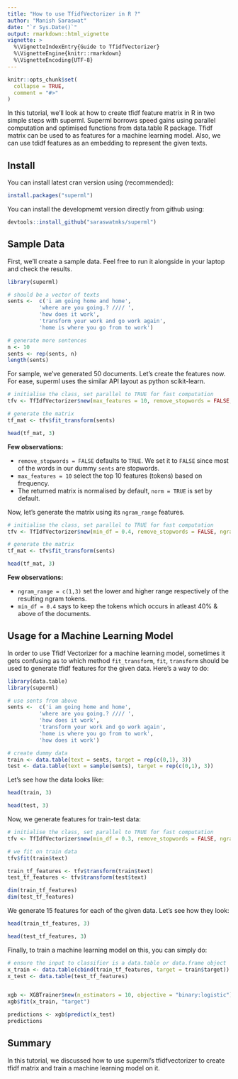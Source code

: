 ```yaml
---
title: "How to use TfidfVectorizer in R ?"
author: "Manish Saraswat"
date: "`r Sys.Date()`"
output: rmarkdown::html_vignette
vignette: >
  %\VignetteIndexEntry{Guide to TfidfVectorizer}
  %\VignetteEngine{knitr::rmarkdown}
  %\VignetteEncoding{UTF-8}
---
```


```r
knitr::opts_chunk$set(
  collapse = TRUE,
  comment = "#>"
)
```

In this tutorial, we'll look at how to create tfidf feature matrix in R in two simple steps with superml. Superml borrows speed gains using parallel computation and optimised functions from data.table R package. Tfidf matrix can be used to as features for a machine learning model. Also, we can use tdidf features as an embedding to represent the given texts.

## Install 

You can install latest cran version using (recommended):

```r
install.packages("superml")
```

You can install the developmemt version directly from github using:


```r
devtools::install_github("saraswatmks/superml")
```

## Sample Data

First, we'll create a sample data. Feel free to run it alongside in your laptop and check the results.

```r
library(superml)

# should be a vector of texts
sents <-  c('i am going home and home',
          'where are you going.? //// ',
          'how does it work',
          'transform your work and go work again',
          'home is where you go from to work')

# generate more sentences
n <- 10
sents <- rep(sents, n) 
length(sents)
```

For sample, we've generated 50 documents. Let's create the features now. For ease, superml uses the similar API
layout as python scikit-learn.

```r
# initialise the class, set parallel to TRUE for fast computation
tfv <- TfIdfVectorizer$new(max_features = 10, remove_stopwords = FALSE, parallel = FALSE)

# generate the matrix
tf_mat <- tfv$fit_transform(sents)

head(tf_mat, 3)

```

**Few observations:**

* `remove_stopwords = FALSE` defaults to `TRUE`. We set it to `FALSE` since most of the words in our dummy `sents` are stopwords. 
* `max_features = 10` select the top 10 features (tokens) based on frequency.
* The returned matrix is normalised by default, `norm = TRUE` is set by default.
 
 Now, let's generate the matrix using its `ngram_range` features.
 
```r
# initialise the class, set parallel to TRUE for fast computation
tfv <- TfIdfVectorizer$new(min_df = 0.4, remove_stopwords = FALSE, ngram_range = c(1, 3), parallel = FALSE)

# generate the matrix
tf_mat <- tfv$fit_transform(sents)

head(tf_mat, 3)

```
 
**Few observations:**

* `ngram_range = c(1,3)` set the lower and higher range respectively of the resulting ngram tokens.
* `min_df = 0.4` says to keep the tokens which occurs in atleast 40% & above of the documents.

## Usage for a Machine Learning Model

In order to use Tfidf Vectorizer for a machine learning model, sometimes it gets confusing as to which method `fit_transform`, `fit`, `transform` should be used to generate tfidf features for the given data. Here's a way to do:

```r

library(data.table)
library(superml)

# use sents from above
sents <-  c('i am going home and home',
          'where are you going.? //// ',
          'how does it work',
          'transform your work and go work again',
          'home is where you go from to work',
          'how does it work')

# create dummy data
train <- data.table(text = sents, target = rep(c(0,1), 3))
test <- data.table(text = sample(sents), target = rep(c(0,1), 3))
```

Let's see how the data looks like:

```r
head(train, 3)

```

```r
head(test, 3)
```

Now, we generate features for train-test data:

```r
# initialise the class, set parallel to TRUE for fast computation
tfv <- TfIdfVectorizer$new(min_df = 0.3, remove_stopwords = FALSE, ngram_range = c(1,3), parallel = FALSE)

# we fit on train data
tfv$fit(train$text)

train_tf_features <- tfv$transform(train$text)
test_tf_features <- tfv$transform(test$text)

dim(train_tf_features)
dim(test_tf_features)

```


We generate 15 features for each of the given data. Let's see how they look:

```r
head(train_tf_features, 3)
```

```r
head(test_tf_features, 3)
```


Finally, to train a machine learning model on this, you can simply do:

```r

# ensure the input to classifier is a data.table or data.frame object
x_train <- data.table(cbind(train_tf_features, target = train$target))
x_test <- data.table(test_tf_features)


xgb <- XGBTrainer$new(n_estimators = 10, objective = "binary:logistic")
xgb$fit(x_train, "target")

predictions <- xgb$predict(x_test)
predictions

```


## Summary

In this tutorial, we discussed how to use superml's tfidfvectorizer to create tfidf matrix and train a machine learning model on it.

